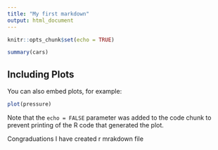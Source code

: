```yaml
---
title: "My first markdown"
output: html_document
---
```


```r
knitr::opts_chunk$set(echo = TRUE)
```



```r
summary(cars)
```

## Including Plots

You can also embed plots, for example:

```r
plot(pressure)
```

Note that the `echo = FALSE` parameter was added to the code chunk to prevent printing of the R code that generated the plot.

Congraduations I have created r mrakdown file
